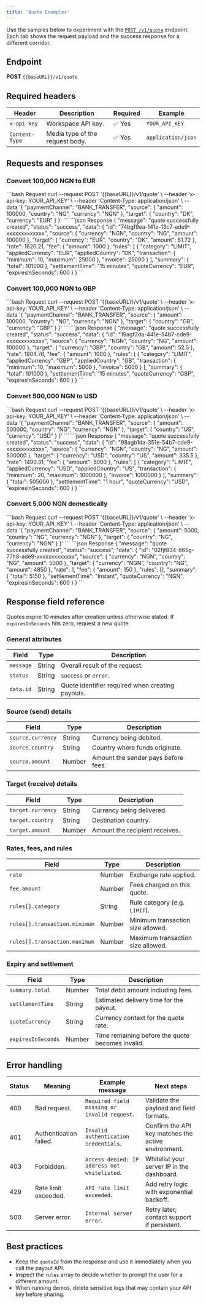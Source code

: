 ```yaml
---
title: 'Quote Examples'
---
```


Use the samples below to experiment with the [`POST /v1/quote`](/quote/create-quote) endpoint. Each tab shows the request payload and the success response for a different corridor.

## Endpoint

**POST** `{{baseURL}}/v1/quote`

## Required headers

| Header | Description | Required | Example |
|--------|-------------|----------|---------|
| `x-api-key` | Workspace API key. | ✅ Yes | `YOUR_API_KEY` |
| `Content-Type` | Media type of the request body. | ✅ Yes | `application/json` |

## Requests and responses

### Convert 100,000 NGN to EUR

<CodeGroup>
```bash Request
curl --request POST '{{baseURL}}/v1/quote' \
  --header 'x-api-key: YOUR_API_KEY' \
  --header 'Content-Type: application/json' \
  --data '{
    "paymentChannel": "BANK_TRANSFER",
    "source": {
      "amount": 100000,
      "country": "NG",
      "currency": "NGN"
    },
    "target": {
      "country": "DK",
      "currency": "EUR"
    }
  }'
```
```json Response
{
  "message": "quote successfully created",
  "status": "success",
  "data": {
    "id": "74bgf9ea-141e-13c7-ade9-xxxxxxxxxxxxx",
    "source": { "currency": "NGN", "country": "NG", "amount": 100000 },
    "target": { "currency": "EUR", "country": "DK", "amount": 61.72 },
    "rate": 1620.21,
    "fee": { "amount": 1000 },
    "rules": [
      {
        "category": "LIMIT",
        "appliedCurrency": "EUR",
        "appliedCountry": "DK",
        "transaction": { "minimum": 10, "maximum": 25000 },
        "invoice": 25000
      }
    ],
    "summary": { "total": 101000 },
    "settlementTime": "15 minutes",
    "quoteCurrency": "EUR",
    "expiresInSeconds": 600
  }
}
```
</CodeGroup>

### Convert 100,000 NGN to GBP

<CodeGroup>
```bash Request
curl --request POST '{{baseURL}}/v1/quote' \
  --header 'x-api-key: YOUR_API_KEY' \
  --header 'Content-Type: application/json' \
  --data '{
    "paymentChannel": "BANK_TRANSFER",
    "source": { "amount": 100000, "country": "NG", "currency": "NGN" },
    "target": { "country": "GB", "currency": "GBP" }
  }'
```
```json Response
{
  "message": "quote successfully created",
  "status": "success",
  "data": {
    "id": "19agf2da-441e-54b7-cde9-xxxxxxxxxxxxx",
    "source": { "currency": "NGN", "country": "NG", "amount": 100000 },
    "target": { "currency": "GBP", "country": "GB", "amount": 52.5 },
    "rate": 1904.76,
    "fee": { "amount": 1000 },
    "rules": [
      {
        "category": "LIMIT",
        "appliedCurrency": "GBP",
        "appliedCountry": "GB",
        "transaction": { "minimum": 10, "maximum": 5000 },
        "invoice": 5000
      }
    ],
    "summary": { "total": 101000 },
    "settlementTime": "15 minutes",
    "quoteCurrency": "GBP",
    "expiresInSeconds": 600
  }
}
```
</CodeGroup>

### Convert 500,000 NGN to USD

<CodeGroup>
```bash Request
curl --request POST '{{baseURL}}/v1/quote' \
  --header 'x-api-key: YOUR_API_KEY' \
  --header 'Content-Type: application/json' \
  --data '{
    "paymentChannel": "BANK_TRANSFER",
    "source": { "amount": 500000, "country": "NG", "currency": "NGN" },
    "target": { "country": "US", "currency": "USD" }
  }'
```
```json Response
{
  "message": "quote successfully created",
  "status": "success",
  "data": {
    "id": "98agb1da-351e-54b7-cde9-xxxxxxxxxxxxx",
    "source": { "currency": "NGN", "country": "NG", "amount": 500000 },
    "target": { "currency": "USD", "country": "US", "amount": 335.5 },
    "rate": 1490.31,
    "fee": { "amount": 5000 },
    "rules": [
      {
        "category": "LIMIT",
        "appliedCurrency": "USD",
        "appliedCountry": "US",
        "transaction": { "minimum": 20, "maximum": 1000000 },
        "invoice": 1000000
      }
    ],
    "summary": { "total": 505000 },
    "settlementTime": "1 hour",
    "quoteCurrency": "USD",
    "expiresInSeconds": 600
  }
}
```
</CodeGroup>

### Convert 5,000 NGN domestically

<CodeGroup>
```bash Request
curl --request POST '{{baseURL}}/v1/quote' \
  --header 'x-api-key: YOUR_API_KEY' \
  --header 'Content-Type: application/json' \
  --data '{
    "paymentChannel": "BANK_TRANSFER",
    "source": { "amount": 5000, "country": "NG", "currency": "NGN" },
    "target": { "country": "NG", "currency": "NGN" }
  }'
```
```json Response
{
  "message": "quote successfully created",
  "status": "success",
  "data": {
    "id": "02fjf834-665g-77h8-ade9-xxxxxxxxxxxxx",
    "source": { "currency": "NGN", "country": "NG", "amount": 5000 },
    "target": { "currency": "NGN", "country": "NG", "amount": 4850 },
    "rate": 1,
    "fee": { "amount": 150 },
    "rules": [],
    "summary": { "total": 5150 },
    "settlementTime": "Instant",
    "quoteCurrency": "NGN",
    "expiresInSeconds": 600
  }
}
```
</CodeGroup>

## Response field reference

<Note>Quotes expire 10 minutes after creation unless otherwise stated. If `expiresInSeconds` hits zero, request a new quote.</Note>

### General attributes

| Field | Type | Description |
|-------|------|-------------|
| `message` | String | Overall result of the request. |
| `status` | String | `success` or `error`. |
| `data.id` | String | Quote identifier required when creating payouts. |

### Source (send) details

| Field | Type | Description |
|-------|------|-------------|
| `source.currency` | String | Currency being debited. |
| `source.country` | String | Country where funds originate. |
| `source.amount` | Number | Amount the sender pays before fees. |

### Target (receive) details

| Field | Type | Description |
|-------|------|-------------|
| `target.currency` | String | Currency being delivered. |
| `target.country` | String | Destination country. |
| `target.amount` | Number | Amount the recipient receives. |

### Rates, fees, and rules

| Field | Type | Description |
|-------|------|-------------|
| `rate` | Number | Exchange rate applied. |
| `fee.amount` | Number | Fees charged on this quote. |
| `rules[].category` | String | Rule category (e.g. `LIMIT`). |
| `rules[].transaction.minimum` | Number | Minimum transaction size allowed. |
| `rules[].transaction.maximum` | Number | Maximum transaction size allowed. |

### Expiry and settlement

| Field | Type | Description |
|-------|------|-------------|
| `summary.total` | Number | Total debit amount including fees. |
| `settlementTime` | String | Estimated delivery time for the payout. |
| `quoteCurrency` | String | Currency context for the quote rate. |
| `expiresInSeconds` | Number | Time remaining before the quote becomes invalid. |

## Error handling

| Status | Meaning | Example message | Next steps |
|--------|---------|-----------------|-----------|
| 400 | Bad request. | `Required field missing or invalid request`. | Validate the payload and field formats. |
| 401 | Authentication failed. | `Invalid authentication credentials`. | Confirm the API key matches the active environment. |
| 403 | Forbidden. | `Access denied: IP address not whitelisted`. | Whitelist your server IP in the dashboard. |
| 429 | Rate limit exceeded. | `API rate limit exceeded`. | Add retry logic with exponential backoff. |
| 500 | Server error. | `Internal server error`. | Retry later; contact support if persistent. |

## Best practices

- Keep the `quoteId` from the response and use it immediately when you call the payout API.
- Inspect the `rules` array to decide whether to prompt the user for a different amount.
- When running demos, delete sensitive logs that may contain your API key before sharing.
